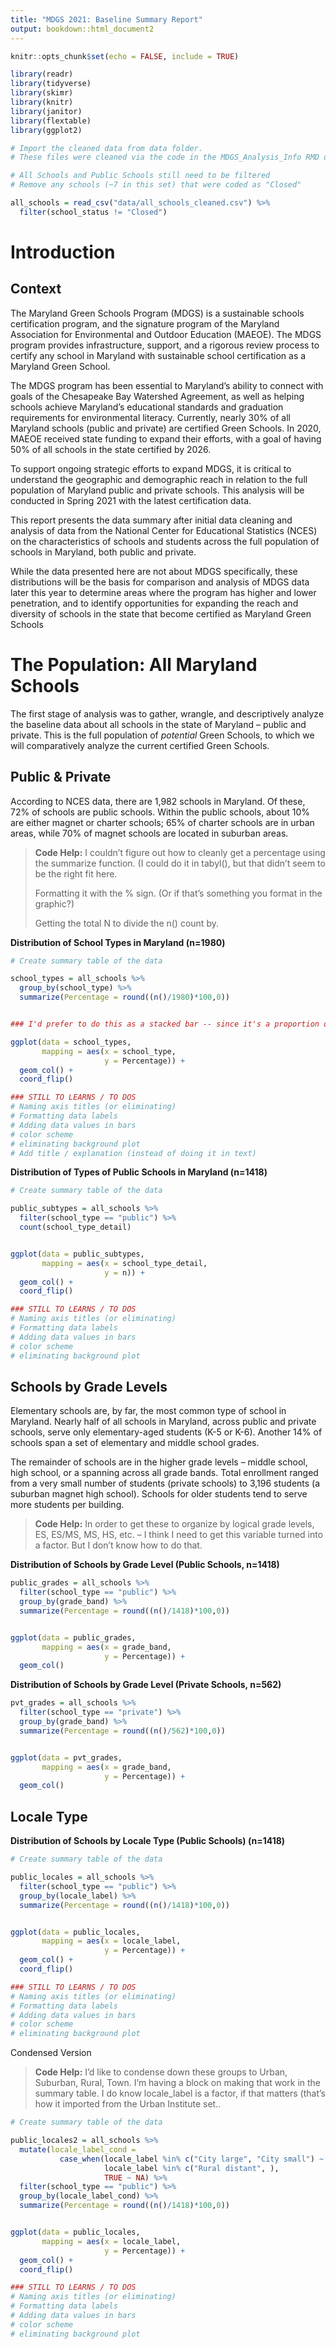 ```yaml
---
title: "MDGS 2021: Baseline Summary Report"
output: bookdown::html_document2
---
```


```r
knitr::opts_chunk$set(echo = FALSE, include = TRUE)
```

```r
library(readr)
library(tidyverse)
library(skimr)
library(knitr)
library(janitor)
library(flextable)
library(ggplot2)

```

```r

# Import the cleaned data from data folder.
# These files were cleaned via the code in the MDGS_Analysis_Info RMD doc

# All Schools and Public Schools still need to be filtered
# Remove any schools (~7 in this set) that were coded as "Closed"

all_schools = read_csv("data/all_schools_cleaned.csv") %>% 
  filter(school_status != "Closed")

```

# Introduction

## Context

The Maryland Green Schools Program (MDGS) is a sustainable schools certification program, and the signature program of the Maryland Association for Environmental and Outdoor Education (MAEOE). The MDGS program provides infrastructure, support, and a rigorous review process to certify any school in Maryland with sustainable school certification as a Maryland Green School.

The MDGS program has been essential to Maryland's ability to connect with goals of the Chesapeake Bay Watershed Agreement, as well as helping schools achieve Maryland's educational standards and graduation requirements for environmental literacy. Currently, nearly 30% of all Maryland schools (public and private) are certified Green Schools. In 2020, MAEOE received state funding to expand their efforts, with a goal of having 50% of all schools in the state certified by 2026.

To support ongoing strategic efforts to expand MDGS, it is critical to understand the geographic and demographic reach in relation to the full population of Maryland public and private schools. This analysis will be conducted in Spring 2021 with the latest certification data.

This report presents the data summary after initial data cleaning and analysis of data from the National Center for Educational Statistics (NCES) on the characteristics of schools and students across the full population of schools in Maryland, both public and private.

While the data presented here are not about MDGS specifically, these distributions will be the basis for comparison and analysis of MDGS data later this year to determine areas where the program has higher and lower penetration, and to identify opportunities for expanding the reach and diversity of schools in the state that become certified as Maryland Green Schools

# The Population: All Maryland Schools

The first stage of analysis was to gather, wrangle, and descriptively analyze the baseline data about all schools in the state of Maryland -- public and private. This is the full population of *potential* Green Schools, to which we will comparatively analyze the current certified Green Schools.

## Public & Private

According to NCES data, there are 1,982 schools in Maryland. Of these, 72% of schools are public schools. Within the public schools, about 10% are either magnet or charter schools; 65% of charter schools are in urban areas, while 70% of magnet schools are located in suburban areas.

> **Code Help:** I couldn't figure out how to cleanly get a percentage using the summarize function. (I could do it in tabyl(), but that didn't seem to be the right fit here.
>
> Formatting it with the % sign. (Or if that's something you format in the graphic?)
>
> Getting the total N to divide the n() count by.

**Distribution of School Types in Maryland (n=1980)**

```r

# Create summary table of the data

school_types = all_schools %>% 
  group_by(school_type) %>% 
  summarize(Percentage = round((n()/1980)*100,0))


### I'd prefer to do this as a stacked bar -- since it's a proportion of 100%

ggplot(data = school_types,
       mapping = aes(x = school_type,
                     y = Percentage)) +
  geom_col() +
  coord_flip()

### STILL TO LEARNS / TO DOS
# Naming axis titles (or eliminating)
# Formatting data labels
# Adding data values in bars
# color scheme
# eliminating background plot
# Add title / explanation (instead of doing it in text)
```

**Distribution of Types of Public Schools in Maryland (n=1418)**

```r

# Create summary table of the data

public_subtypes = all_schools %>% 
  filter(school_type == "public") %>% 
  count(school_type_detail)


ggplot(data = public_subtypes,
       mapping = aes(x = school_type_detail,
                     y = n)) +
  geom_col() +
  coord_flip()

### STILL TO LEARNS / TO DOS
# Naming axis titles (or eliminating)
# Formatting data labels
# Adding data values in bars
# color scheme
# eliminating background plot

```

## Schools by Grade Levels

Elementary schools are, by far, the most common type of school in Maryland. Nearly half of all schools in Maryland, across public and private schools, serve only elementary-aged students (K-5 or K-6). Another 14% of schools span a set of elementary and middle school grades.

The remainder of schools are in the higher grade levels -- middle school, high school, or a spanning across all grade bands. Total enrollment ranged from a very small number of students (private schools) to 3,196 students (a suburban magnet high school). Schools for older students tend to serve more students per building.

> **Code Help:** In order to get these to organize by logical grade levels, ES, ES/MS, MS, HS, etc. -- I think I need to get this variable turned into a factor. But I don't know how to do that.

**Distribution of Schools by Grade Level (Public Schools, n=1418)**

```r

public_grades = all_schools %>% 
  filter(school_type == "public") %>% 
  group_by(grade_band) %>% 
  summarize(Percentage = round((n()/1418)*100,0))


ggplot(data = public_grades,
       mapping = aes(x = grade_band,
                     y = Percentage)) +
  geom_col()
```

**Distribution of Schools by Grade Level (Private Schools, n=562)**\

```r

pvt_grades = all_schools %>% 
  filter(school_type == "private") %>% 
  group_by(grade_band) %>% 
  summarize(Percentage = round((n()/562)*100,0))


ggplot(data = pvt_grades,
       mapping = aes(x = grade_band,
                     y = Percentage)) +
  geom_col()
```

## Locale Type

**Distribution of Schools by Locale Type (Public Schools) (n=1418)**

```r

# Create summary table of the data

public_locales = all_schools %>% 
  filter(school_type == "public") %>% 
  group_by(locale_label) %>% 
  summarize(Percentage = round((n()/1418)*100,0))


ggplot(data = public_locales,
       mapping = aes(x = locale_label,
                     y = Percentage)) +
  geom_col() +
  coord_flip()

### STILL TO LEARNS / TO DOS
# Naming axis titles (or eliminating)
# Formatting data labels
# Adding data values in bars
# color scheme
# eliminating background plot

```

Condensed Version

> **Code Help:** I'd like to condense down these groups to Urban, Suburban, Rural, Town. I'm having a block on making that work in the summary table. I do know locale_label is a factor, if that matters (that's how it imported from the Urban Institute set..

```r

# Create summary table of the data

public_locales2 = all_schools %>% 
  mutate(locale_label_cond = 
           case_when(locale_label %in% c("City large", "City small") ~ "Urban"
                     locale_label %in% c("Rural distant", ),
                     TRUE ~ NA) %>% 
  filter(school_type == "public") %>% 
  group_by(locale_label_cond) %>% 
  summarize(Percentage = round((n()/1418)*100,0))


ggplot(data = public_locales,
       mapping = aes(x = locale_label,
                     y = Percentage)) +
  geom_col() +
  coord_flip()

### STILL TO LEARNS / TO DOS
# Naming axis titles (or eliminating)
# Formatting data labels
# Adding data values in bars
# color scheme
# eliminating background plot
```
